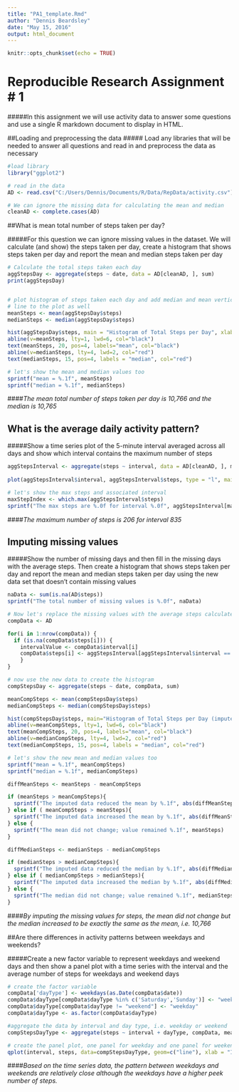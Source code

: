 ```yaml
---
title: "PA1_template.Rmd"
author: "Dennis Beardsley"
date: "May 15, 2016"
output: html_document
---
```


```r
knitr::opts_chunk$set(echo = TRUE)
```

# Reproducible Research Assignment # 1

#####In this assignment we will use activity data to answer some questions and use a single R markdown document to display in HTML.

##Loading and preprocessing the data
##### Load any libraries that will be needed to answer all questions and read in and preprocess the data as necessary

```r

#load library 
library("ggplot2")

# read in the data
AD <- read.csv("C:/Users/Dennis/Documents/R/Data/RepData/activity.csv")

# We can ignore the missing data for calculating the mean and median
cleanAD <- complete.cases(AD)

```
##What is mean total number of steps taken per day?

#####For this question we can ignore missing values in the dataset. We will calculate (and show) the steps taken per day, create a histogram that shows steps taken per day and report the mean and median steps taken per day
```r
# Calculate the total steps taken each day
aggStepsDay <- aggregate(steps ~ date, data = AD[cleanAD, ], sum)
print(aggStepsDay)


# plot histogram of steps taken each day and add median and mean vertical
# line to the plot as well
meanSteps <- mean(aggStepsDay$steps)
medianSteps <- median(aggStepsDay$steps)

hist(aggStepsDay$steps, main = "Histogram of Total Steps per Day", xlab = "Number of Steps")
abline(v=meanSteps, lty=1, lwd=6, col="black")
text(meanSteps, 20, pos=4, labels="mean", col="black")
abline(v=medianSteps, lty=4, lwd=2, col="red")
text(medianSteps, 15, pos=4, labels = "median", col="red")

# let's show the mean and median values too
sprintf("mean = %.1f", meanSteps)
sprintf("median = %.1f", medianSteps)
```
####*The mean total number of steps taken per day is 10,766 and the median is 10,765*



## What is the average daily activity pattern?

#####Show a time series plot of the 5-minute interval averaged across all days and show which interval contains the maximum number of steps
```r
aggStepsInterval <- aggregate(steps ~ interval, data = AD[cleanAD, ], mean)
                              
plot(aggStepsInterval$interval, aggStepsInterval$steps, type = "l", main = "Average Daily Activity (steps)", xlab = "Interval", ylab = "Avg. Number of Steps")

# let's show the max steps and associated interval
maxStepIndex <- which.max(aggStepsInterval$steps)
sprintf("The max steps are %.0f for interval %.0f", aggStepsInterval[maxStepIndex, ]$steps, aggStepsInterval[maxStepIndex, ]$interval)
```
####*The maximum number of steps is 206 for interval 835*




## Imputing missing values 

#####Show the number of missing days and then fill in the missing days with the average steps. Then create a histogram that shows steps taken per day and report the mean and median steps taken per day using the new data set that doesn't contain missing values

```r
naData <- sum(is.na(AD$steps))
sprintf("The total number of missing values is %.0f", naData)

# Now let's replace the missing values with the average steps calculated earlier
compData <- AD

for(i in 1:nrow(compData)) {
  if (is.na(compData$steps[i])) { 
    intervalValue <- compData$interval[i]
    compData$steps[i] <- aggStepsInterval[aggStepsInterval$interval == intervalValue,]$steps
    }
}

# now use the new data to create the histogram
compStepsDay <- aggregate(steps ~ date, compData, sum)

meanCompSteps <- mean(compStepsDay$steps)
medianCompSteps <- median(compStepsDay$steps)

hist(compStepsDay$steps, main="Histogram of Total Steps per Day (imputed)", xlab="Number of Steps")
abline(v=meanCompSteps, lty=1, lwd=6, col="black")
text(meanCompSteps, 20, pos=4, labels="mean", col="black")
abline(v=medianCompSteps, lty=4, lwd=2, col="red")
text(medianCompSteps, 15, pos=4, labels = "median", col="red")

# let's show the new mean and median values too
sprintf("mean = %.1f", meanCompSteps)
sprintf("median = %.1f", medianCompSteps)

diffMeanSteps <- meanSteps - meanCompSteps

if (meanSteps > meanCompSteps){
  sprintf("The imputed data reduced the mean by %.1f", abs(diffMeanSteps))
} else if ( meanCompSteps > meanSteps){
  sprintf("The imputed data increased the mean by %.1f", abs(diffMeanSteps))
} else {
  sprintf("The mean did not change; value remained %.1f", meanSteps)
}

diffMedianSteps <- medianSteps - medianCompSteps

if (medianSteps > medianCompSteps){
  sprintf("The imputed data reduced the median by %.1f", abs(diffMedianSteps))
} else if ( medianCompSteps > medianSteps){
  sprintf("The imputed data increased the median by %.1f", abs(diffMedianSteps))
} else {
  sprintf("The median did not change; value remained %.1f", medianSteps)
}

```
####*By imputing the missing values for steps, the mean did not change but the median increased to be exactly the same as the mean, i.e. 10,766*


##Are there differences in activity patterns between weekdays and weekends?

#####Create a new factor variable to represent weekdays and weekend days and then show a panel plot with a time series with the interval and the average number of steps for weekdays and weekend days

```r
# create the factor variable
compData['dayType'] <- weekdays(as.Date(compData$date))
compData$dayType[compData$dayType %in% c('Saturday','Sunday')] <- "weekend"
compData$dayType[compData$dayType != "weekend"] <- "weekday"
compData$dayType <- as.factor(compData$dayType)

#aggregate the data by interval and day type, i.e. weekday or weekend
compStepsDayType <- aggregate(steps ~ interval + dayType, compData, mean)

# create the panel plot, one panel for weekday and one panel for weekend
qplot(interval, steps, data=compStepsDayType, geom=c("line"), xlab = "Interval", ylab = "Avg. Number of Steps") + facet_wrap(~ dayType, ncol =1)

```

####*Based on the time series data, the pattern between weekdays and weekends are relatively close although the weekdays have a higher peek number of steps.*